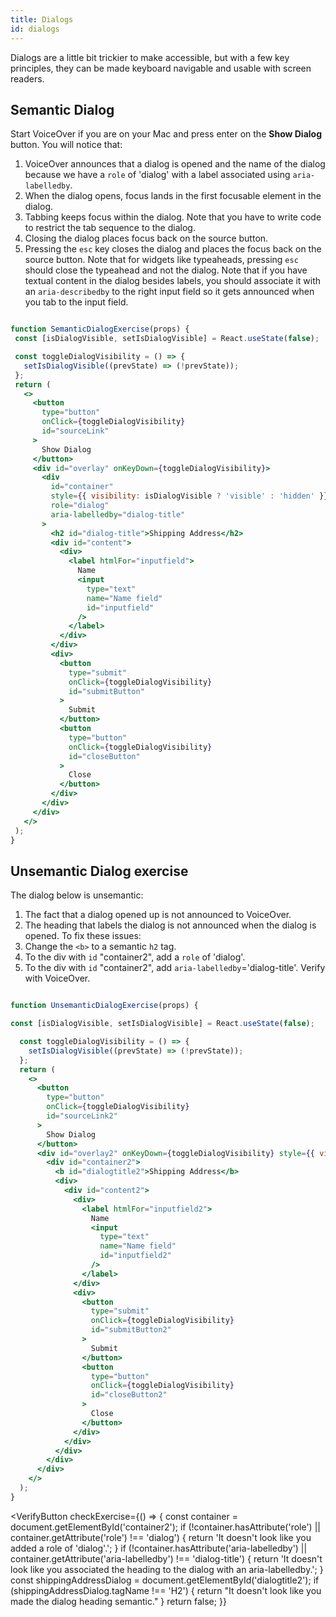 ```yaml
---
title: Dialogs
id: dialogs
---
```

Dialogs are a little bit trickier to make accessible, but with a few key
principles, they can be made keyboard navigable and usable with screen readers.
## Semantic Dialog
Start VoiceOver if you are on your Mac and press enter on the **Show Dialog** button.
You will notice that:
1. VoiceOver announces that a dialog is opened and the name of the dialog because we have a `role` of 'dialog' with a label associated using `aria-labelledby`.
2. When the dialog opens, focus lands in the first focusable element in the dialog.
3. Tabbing keeps focus within the dialog. Note that you have to write code to restrict the tab sequence to the dialog.
4. Closing the dialog places focus back on the source button.
5. Pressing the `esc` key closes the dialog and places the focus back on the source button. Note that for widgets like typeaheads, pressing `esc` should close the typeahead and not the dialog.
Note that if you have textual content in the dialog besides labels, you should associate it with an `aria-describedby` to the right input field so it gets announced when you tab to the input field.
```jsx live

function SemanticDialogExercise(props) {
 const [isDialogVisible, setIsDialogVisible] = React.useState(false);

 const toggleDialogVisibility = () => {
   setIsDialogVisible((prevState) => (!prevState));
 };
 return (
   <>
     <button
       type="button"
       onClick={toggleDialogVisibility}
       id="sourceLink"
     >
       Show Dialog
     </button>
     <div id="overlay" onKeyDown={toggleDialogVisibility}>
       <div
         id="container"
         style={{ visibility: isDialogVisible ? 'visible' : 'hidden' }}
         role="dialog"
         aria-labelledby="dialog-title"
       >
         <h2 id="dialog-title">Shipping Address</h2>
         <div id="content">
           <div>
             <label htmlFor="inputfield">
               Name
               <input
                 type="text"
                 name="Name field"
                 id="inputfield"
               />
             </label>
           </div>
         </div>
         <div>
           <button
             type="submit"
             onClick={toggleDialogVisibility}
             id="submitButton"
           >
             Submit
           </button>
           <button
             type="button"
             onClick={toggleDialogVisibility}
             id="closeButton"
           >
             Close
           </button>
         </div>
       </div>
     </div>
   </>
 );
}
```
## Unsemantic Dialog exercise
The dialog below is unsemantic:
1. The fact that a dialog opened up is not announced to VoiceOver.
2. The heading that labels the dialog is not announced when the dialog is opened.
To fix these issues:
1. Change the `<b>` to a semantic `h2` tag.
2. To the div with `id` "container2", add a `role` of 'dialog'.
3. To the div with `id` "container2", add `aria-labelledby`='dialog-title'.
Verify with VoiceOver.
```jsx live

function UnsemanticDialogExercise(props) {

const [isDialogVisible, setIsDialogVisible] = React.useState(false);

  const toggleDialogVisibility = () => {
    setIsDialogVisible((prevState) => (!prevState));
  };
  return (
    <>
      <button
        type="button"
        onClick={toggleDialogVisibility}
        id="sourceLink2"
      >
        Show Dialog
      </button>
      <div id="overlay2" onKeyDown={toggleDialogVisibility} style={{ visibility: isDialogVisible ? 'visible' : 'hidden' }}>
        <div id="container2">
          <b id="dialogtitle2">Shipping Address</b>
          <div>
            <div id="content2">
              <div>
                <label htmlFor="inputfield2">
                  Name
                  <input
                    type="text"
                    name="Name field"
                    id="inputfield2"
                  />
                </label>
              </div>
              <div>
                <button
                  type="submit"
                  onClick={toggleDialogVisibility}
                  id="submitButton2"
                >
                  Submit
                </button>
                <button
                  type="button"
                  onClick={toggleDialogVisibility}
                  id="closeButton2"
                >
                  Close
                </button>
              </div>
            </div>
          </div>
        </div>
      </div>
    </>
  );
}
```



<VerifyButton
  checkExercise={() => {
  const container = document.getElementById('container2');
  if (!container.hasAttribute('role') || container.getAttribute('role') !== 'dialog') {
    return 'It doesn\'t look like you added a role of \'dialog\'.';
  }
  if (!container.hasAttribute('aria-labelledby') || container.getAttribute('aria-labelledby') !== 'dialog-title') {
    return 'It doesn\'t look like you associated the heading to the dialog with an aria-labelledby.';
  }
  const shippingAddressDialog = document.getElementById('dialogtitle2');
  if (shippingAddressDialog.tagName !== 'H2') {
    return "It doesn't look like you made the dialog heading semantic."
  }
  return false;
  }}
></VerifyButton>